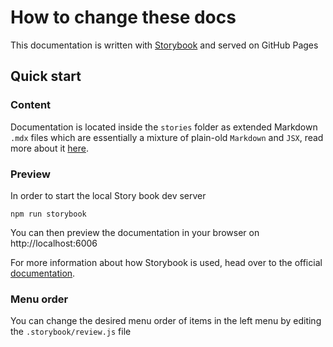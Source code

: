 
<Meta title="How Tos/How to change these docs" />

# How to change these docs
This documentation is written with [Storybook](https://storybook.js.org/) and served on GitHub Pages

## Quick start


### Content
Documentation is located inside the `stories` folder as extended Markdown `.mdx` files which are essentially
a mixture of plain-old `Markdown` and `JSX`, read more about it [here](https://storybook.js.org/docs/vue/writing-docs/mdx#gatsby-focus-wrapper).

### Preview
In order to start the local Story book dev server
```
npm run storybook
```
You can then preview the documentation in your browser on http://localhost:6006 

For more information about how Storybook is used, head over to the official [documentation](https://storybook.js.org/docs/vue/get-started/introduction).

### Menu order
You can change the desired menu order of items in the left menu by editing the `.storybook/review.js` file
